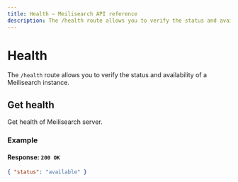 ```yaml
---
title: Health — Meilisearch API reference
description: The /health route allows you to verify the status and availability of a Meilisearch instance.
---
```


# Health

The `/health` route allows you to verify the status and availability of a Meilisearch instance.

## Get health

<RouteHighlighter method="GET" route="/health"/>

Get health of Meilisearch server.

### Example

<CodeSamples id="get_health_1" />

#### Response: `200 OK`

```json
{ "status": "available" }
```
